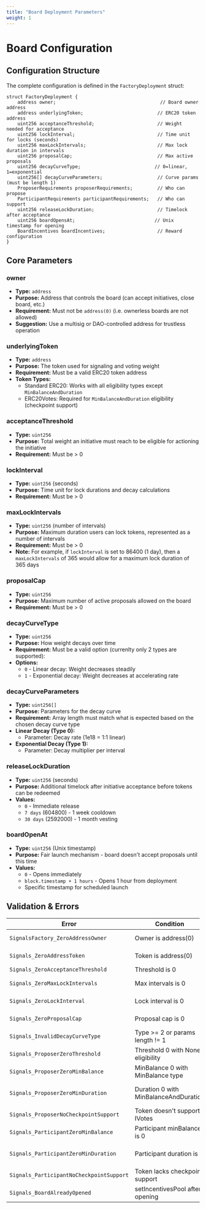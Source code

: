 ```yaml
---
title: "Board Deployment Parameters"
weight: 1
---
```


# Board Configuration

## Configuration Structure

The complete configuration is defined in the `FactoryDeployment` struct:

```solidity
struct FactoryDeployment {
    address owner;                                      // Board owner address
    address underlyingToken;                           // ERC20 token address
    uint256 acceptanceThreshold;                       // Weight needed for acceptance
    uint256 lockInterval;                              // Time unit for locks (seconds)
    uint256 maxLockIntervals;                          // Max lock duration in intervals
    uint256 proposalCap;                               // Max active proposals
    uint256 decayCurveType;                           // 0=linear, 1=exponential
    uint256[] decayCurveParameters;                    // Curve params (must be length 1)
    ProposerRequirements proposerRequirements;         // Who can propose
    ParticipantRequirements participantRequirements;   // Who can support
    uint256 releaseLockDuration;                       // Timelock after acceptance
    uint256 boardOpensAt;                             // Unix timestamp for opening
    BoardIncentives boardIncentives;                   // Reward configuration
}
```

## Core Parameters

### owner

- **Type:** `address`
- **Purpose:** Address that controls the board (can accept initiatives, close board, etc.)
- **Requirement:** Must not be `address(0)` (i.e. ownerless boards are not allowed)
- **Suggestion:** Use a multisig or DAO-controlled address for trustless operation

### underlyingToken

- **Type:** `address`
- **Purpose:** The token used for signaling and voting weight
- **Requirement:** Must be a valid ERC20 token address
- **Token Types:**
  - Standard ERC20: Works with all eligibility types except `MinBalanceAndDuration`
  - ERC20Votes: Required for `MinBalanceAndDuration` eligibility (checkpoint support)

### acceptanceThreshold

- **Type:** `uint256`
- **Purpose:** Total weight an initiative must reach to be eligible for actioning the initiative
- **Requirement:** Must be > 0

### lockInterval

- **Type:** `uint256` (seconds)
- **Purpose:** Time unit for lock durations and decay calculations
- **Requirement:** Must be > 0

### maxLockIntervals

- **Type:** `uint256` (number of intervals)
- **Purpose:** Maximum duration users can lock tokens, represented as a number of intervals 
- **Requirement:** Must be > 0
- **Note:** For example, if `lockInterval` is set to 86400 (1 day), then a `maxLockIntervals` of 365 would allow for a maximum lock duration of 365 days

### proposalCap

- **Type:** `uint256`
- **Purpose:** Maximum number of active proposals allowed on the board
- **Requirement:** Must be > 0

### decayCurveType

- **Type:** `uint256`
- **Purpose:** How weight decays over time
- **Requirement:** Must be a valid option (currenlty only 2 types are supported):
- **Options:**
  - `0` - Linear decay: Weight decreases steadily
  - `1` - Exponential decay: Weight decreases at accelerating rate

### decayCurveParameters

- **Type:** `uint256[]`
- **Purpose:** Parameters for the decay curve
- **Requirement:** Array length must match what is expected based on the chosen decay curve type
- **Linear Decay (Type 0):**
  - Parameter: Decay rate (1e18 = 1:1 linear)
- **Exponential Decay (Type 1):**
  - Parameter: Decay multiplier per interval

### releaseLockDuration

- **Type:** `uint256` (seconds)
- **Purpose:** Additional timelock after initiative acceptance before tokens can be redeemed
- **Values:**
  - `0` - Immediate release
  - `7 days` (604800) - 1 week cooldown
  - `30 days` (2592000) - 1 month vesting

### boardOpenAt

- **Type:** `uint256` (Unix timestamp)
- **Purpose:** Fair launch mechanism - board doesn't accept proposals until this time
- **Values:**
  - `0` - Opens immediately
  - `block.timestamp + 1 hours` - Opens 1 hour from deployment
  - Specific timestamp for scheduled launch

## Validation & Errors

| Error | Condition | Fix |
|-------|-----------|-----|
| `SignalsFactory_ZeroAddressOwner` | Owner is address(0) | Provide valid owner address |
| `Signals_ZeroAddressToken` | Token is address(0) | Provide valid token address |
| `Signals_ZeroAcceptanceThreshold` | Threshold is 0 | Set threshold > 0 |
| `Signals_ZeroMaxLockIntervals` | Max intervals is 0 | Set max intervals > 0 |
| `Signals_ZeroLockInterval` | Lock interval is 0 | Set lock interval > 0 |
| `Signals_ZeroProposalCap` | Proposal cap is 0 | Set proposal cap > 0 |
| `Signals_InvalidDecayCurveType` | Type >= 2 or params length != 1 | Use type 0 or 1, array length 1 |
| `Signals_ProposerZeroThreshold` | Threshold 0 with None eligibility | Set threshold > 0 |
| `Signals_ProposerZeroMinBalance` | MinBalance 0 with MinBalance type | Set minBalance > 0 |
| `Signals_ProposerZeroMinDuration` | Duration 0 with MinBalanceAndDuration | Set minHoldingDuration > 0 |
| `Signals_ProposerNoCheckpointSupport` | Token doesn't support IVotes | Use ERC20Votes token |
| `Signals_ParticipantZeroMinBalance` | Participant minBalance is 0 | Set minBalance > 0 |
| `Signals_ParticipantZeroMinDuration` | Participant duration is 0 | Set minHoldingDuration > 0 |
| `Signals_ParticipantNoCheckpointSupport` | Token lacks checkpoint support | Use ERC20Votes token |
| `Signals_BoardAlreadyOpened` | setIncentivesPool after opening | Call before boardOpenAt |